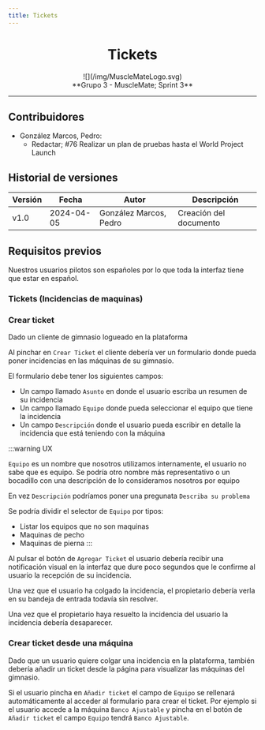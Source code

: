 ```yaml
---
title: Tickets
---
```


<center>
  <h1>Tickets</h1>
</center>

<center>![](/img/MuscleMateLogo.svg)</center>

<center>**Grupo 3 - MuscleMate; Sprint 3**</center>

---

## Contribuidores

- González Marcos, Pedro:
  - Redactar; #76 Realizar un plan de pruebas hasta el World Project Launch

## Historial de versiones

| Versión | Fecha      | Autor                  | Descripción            |
| ------- | ---------- | ---------------------- | ---------------------- |
| v1.0    | 2024-04-05 | González Marcos, Pedro | Creación del documento |

## Requisitos previos

Nuestros usuarios pilotos son españoles por lo que toda la interfaz tiene que
estar en español.

### Tickets (Incidencias de maquinas)

### Crear ticket

Dado un cliente de gimnasio logueado en la plataforma

Al pinchar en `Crear Ticket` el cliente debería ver un formulario donde pueda
poner incidencias en las máquinas de su gimnasio.

El formulario debe tener los siguientes campos:

- Un campo llamado `Asunto` en donde el usuario escriba un resumen de su
  incidencia
- Un campo llamado `Equipo` donde pueda seleccionar el equipo que tiene la
  incidencia
- Un campo `Descripción` donde el usuario pueda escribir en detalle la incidencia
  que está teniendo con la máquina

:::warning UX

`Equipo` es un nombre que nosotros utilizamos internamente, el usuario no sabe
que es equipo. Se podría otro nombre más representativo o un bocadillo con
una descripción de lo consideramos nosotros por equipo

En vez `Descripción` podríamos poner una pregunata `Describa su problema`

Se podría dividir el selector de `Equipo` por tipos:

- Listar los equipos que no son maquinas
- Maquinas de pecho
- Maquinas de pierna
  :::

Al pulsar el botón de `Agregar Ticket` el usuario debería recibir una notificación
visual en la interfaz que dure poco segundos que le confirme al usuario la recepción
de su incidencia.

Una vez que el usuario ha colgado la incidencia, el propietario debería verla en su
bandeja de entrada todavía sin resolver.

Una vez que el propietario haya resuelto la incidencia del usuario la incidencia debería
desaparecer.

### Crear ticket desde una máquina

Dado que un usuario quiere colgar una incidencia en la plataforma, también debería
añadir un ticket desde la página para visualizar las máquinas del gimnasio.

Si el usuario pincha en `Añadir ticket` el campo de `Equipo` se rellenará automáticamente
al acceder al formulario para crear el ticket.
Por ejemplo si el usuario accede a la máquina `Banco Ajustable` y pincha en el botón
de `Añadir ticket` el campo `Equipo` tendrá `Banco Ajustable`.
